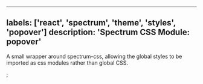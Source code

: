 

---
labels: ['react', 'spectrum', 'theme', 'styles', 'popover']
description: 'Spectrum CSS Module: popover'
---


A small wrapper around spectrum-css, allowing the global
styles to be imported as css modules rather than global CSS.

<CSSModulePreview styles={styles} />;
